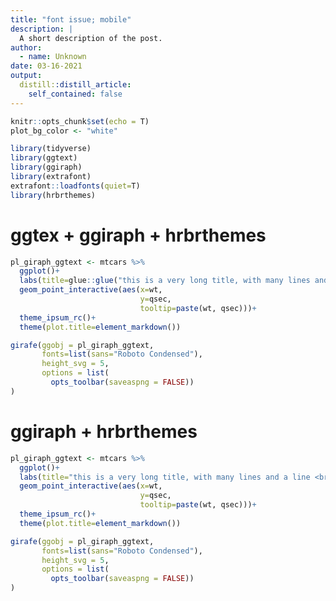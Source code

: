 ```yaml
---
title: "font issue; mobile"
description: |
  A short description of the post.
author:
  - name: Unknown
date: 03-16-2021
output:
  distill::distill_article:
    self_contained: false
---
```



```r
knitr::opts_chunk$set(echo = T)
plot_bg_color <- "white"

```


```r
library(tidyverse)
library(ggtext)
library(ggiraph)
library(extrafont)
extrafont::loadfonts(quiet=T)
library(hrbrthemes)


```

# ggtex + ggiraph + hrbrthemes

```r
pl_giraph_ggtext <- mtcars %>% 
  ggplot()+
  labs(title=glue::glue("this is a very long title, with many lines and a line <br>break etc etc etc, this <br>word is in <span style='color:red;'>red</span> or something else etc etc"))+
  geom_point_interactive(aes(x=wt,
                             y=qsec,
                             tooltip=paste(wt, qsec)))+
  theme_ipsum_rc()+
  theme(plot.title=element_markdown())

girafe(ggobj = pl_giraph_ggtext,
       fonts=list(sans="Roboto Condensed"),
       height_svg = 5,
       options = list(
         opts_toolbar(saveaspng = FALSE))
)

```

# ggiraph + hrbrthemes

```r
pl_giraph_ggtext <- mtcars %>% 
  ggplot()+
  labs(title="this is a very long title, with many lines and a line <br>break etc etc etc, this word is in  somethingelse etc etc")+
  geom_point_interactive(aes(x=wt,
                             y=qsec,
                             tooltip=paste(wt, qsec)))+
  theme_ipsum_rc()+
  theme(plot.title=element_markdown())

girafe(ggobj = pl_giraph_ggtext,
       fonts=list(sans="Roboto Condensed"),
       height_svg = 5,
       options = list(
         opts_toolbar(saveaspng = FALSE))
)
```

